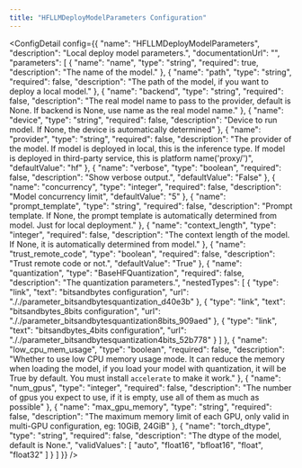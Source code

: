 ```yaml
---
title: "HFLLMDeployModelParameters Configuration"
---
```



<ConfigDetail config={{
  "name": "HFLLMDeployModelParameters",
  "description": "Local deploy model parameters.",
  "documentationUrl": "",
  "parameters": [
    {
      "name": "name",
      "type": "string",
      "required": true,
      "description": "The name of the model."
    },
    {
      "name": "path",
      "type": "string",
      "required": false,
      "description": "The path of the model, if you want to deploy a local model."
    },
    {
      "name": "backend",
      "type": "string",
      "required": false,
      "description": "The real model name to pass to the provider, default is None. If backend is None, use name as the real model name."
    },
    {
      "name": "device",
      "type": "string",
      "required": false,
      "description": "Device to run model. If None, the device is automatically determined"
    },
    {
      "name": "provider",
      "type": "string",
      "required": false,
      "description": "The provider of the model. If model is deployed in local, this is the inference type. If model is deployed in third-party service, this is platform name('proxy/<platform>')",
      "defaultValue": "hf"
    },
    {
      "name": "verbose",
      "type": "boolean",
      "required": false,
      "description": "Show verbose output.",
      "defaultValue": "False"
    },
    {
      "name": "concurrency",
      "type": "integer",
      "required": false,
      "description": "Model concurrency limit",
      "defaultValue": "5"
    },
    {
      "name": "prompt_template",
      "type": "string",
      "required": false,
      "description": "Prompt template. If None, the prompt template is automatically determined from model. Just for local deployment."
    },
    {
      "name": "context_length",
      "type": "integer",
      "required": false,
      "description": "The context length of the model. If None, it is automatically determined from model."
    },
    {
      "name": "trust_remote_code",
      "type": "boolean",
      "required": false,
      "description": "Trust remote code or not.",
      "defaultValue": "True"
    },
    {
      "name": "quantization",
      "type": "BaseHFQuantization",
      "required": false,
      "description": "The quantization parameters.",
      "nestedTypes": [
        {
          "type": "link",
          "text": "bitsandbytes configuration",
          "url": "././parameter_bitsandbytesquantization_d40e3b"
        },
        {
          "type": "link",
          "text": "bitsandbytes_8bits configuration",
          "url": "././parameter_bitsandbytesquantization8bits_909aed"
        },
        {
          "type": "link",
          "text": "bitsandbytes_4bits configuration",
          "url": "././parameter_bitsandbytesquantization4bits_52b778"
        }
      ]
    },
    {
      "name": "low_cpu_mem_usage",
      "type": "boolean",
      "required": false,
      "description": "Whether to use low CPU memory usage mode. It can reduce the memory when loading the model, if you load your model with quantization, it will be True by default. You must install `accelerate` to make it work."
    },
    {
      "name": "num_gpus",
      "type": "integer",
      "required": false,
      "description": "The number of gpus you expect to use, if it is empty, use all of them as much as possible"
    },
    {
      "name": "max_gpu_memory",
      "type": "string",
      "required": false,
      "description": "The maximum memory limit of each GPU, only valid in multi-GPU configuration, eg: 10GiB, 24GiB"
    },
    {
      "name": "torch_dtype",
      "type": "string",
      "required": false,
      "description": "The dtype of the model, default is None.",
      "validValues": [
        "auto",
        "float16",
        "bfloat16",
        "float",
        "float32"
      ]
    }
  ]
}} />

